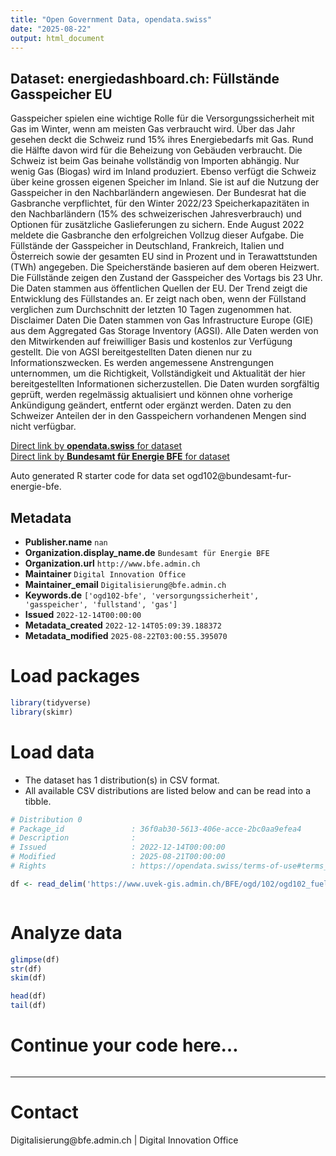 ```yaml
---
title: "Open Government Data, opendata.swiss"
date: "2025-08-22"
output: html_document
---
```


## Dataset: energiedashboard.ch: Füllstände Gasspeicher EU

Gasspeicher spielen eine wichtige Rolle für die Versorgungssicherheit mit Gas im Winter, wenn am meisten Gas verbraucht wird. Über das Jahr gesehen deckt die Schweiz rund 15% ihres Energiebedarfs mit Gas. Rund die Hälfte davon wird für die Beheizung von Gebäuden verbraucht. Die Schweiz ist beim Gas beinahe vollständig von Importen abhängig. Nur wenig Gas (Biogas) wird im Inland produziert. Ebenso verfügt die Schweiz über keine grossen eigenen Speicher im Inland. Sie ist auf die Nutzung der Gasspeicher in den Nachbarländern angewiesen. Der Bundesrat hat die Gasbranche verpflichtet, für den Winter 2022/23 Speicherkapazitäten in den Nachbarländern (15% des schweizerischen Jahresverbrauch) und Optionen für zusätzliche Gaslieferungen zu sichern. Ende August 2022 meldete die Gasbranche den erfolgreichen Vollzug dieser Aufgabe. Die Füllstände der Gasspeicher in Deutschland, Frankreich, Italien und Österreich sowie der gesamten EU sind in Prozent und in Terawattstunden (TWh) angegeben. Die Speicherstände basieren auf dem oberen Heizwert. Die Füllstände zeigen den Zustand der Gasspeicher des Vortags bis 23 Uhr. Die Daten stammen aus öffentlichen Quellen der EU. Der Trend zeigt die Entwicklung des Füllstandes an. Er zeigt nach oben, wenn der Füllstand verglichen zum Durchschnitt der letzten 10 Tagen zugenommen hat. Disclaimer Daten Die Daten stammen von Gas Infrastructure Europe (GIE) aus dem Aggregated Gas Storage Inventory (AGSI). Alle Daten werden von den Mitwirkenden auf freiwilliger Basis und kostenlos zur Verfügung gestellt. Die von AGSI bereitgestellten Daten dienen nur zu Informationszwecken. Es werden angemessene Anstrengungen unternommen, um die Richtigkeit, Vollständigkeit und Aktualität der hier bereitgestellten Informationen sicherzustellen. Die Daten wurden sorgfältig geprüft, werden regelmässig aktualisiert und können ohne vorherige Ankündigung geändert, entfernt oder ergänzt werden. Daten zu den Schweizer Anteilen der in den Gasspeichern vorhandenen Mengen sind nicht verfügbar.

[Direct link by **opendata.swiss** for dataset](https://opendata.swiss/de/dataset/energiedashboard-ch-fullstande-gasspeicher-eu)<br>
[Direct link by **Bundesamt für Energie BFE** for dataset](https://energiedashboard.ch)

Auto generated R starter code for data set ogd102@bundesamt-fur-energie-bfe.

## Metadata

- **Publisher.name** `nan`
- **Organization.display_name.de** `Bundesamt für Energie BFE`
- **Organization.url** `http://www.bfe.admin.ch`
- **Maintainer** `Digital Innovation Office`
- **Maintainer_email** `Digitalisierung@bfe.admin.ch`
- **Keywords.de** `['ogd102-bfe', 'versorgungssicherheit', 'gasspeicher', 'fullstand', 'gas']`
- **Issued** `2022-12-14T00:00:00`
- **Metadata_created** `2022-12-14T05:09:39.188372`
- **Metadata_modified** `2025-08-22T03:00:55.395070`


# Load packages

```r

library(tidyverse)
library(skimr)

```

# Load data

-   The dataset has 1 distribution(s) in CSV format.
-   All available CSV distributions are listed below and can be read into a tibble.

```r

# Distribution 0
# Package_id               : 36f0ab30-5613-406e-acce-2bc0aa9efea4
# Description              : 
# Issued                   : 2022-12-14T00:00:00
# Modified                 : 2025-08-21T00:00:00
# Rights                   : https://opendata.swiss/terms-of-use#terms_by

df <- read_delim('https://www.uvek-gis.admin.ch/BFE/ogd/102/ogd102_fuellstand_gasspeicher.csv')



```

# Analyze data

```r

glimpse(df)
str(df)
skim(df)

head(df)
tail(df)

```

# Continue your code here...

```r

```

------------------------------------------------------------------------

# Contact

Digitalisierung@bfe.admin.ch | Digital Innovation Office
